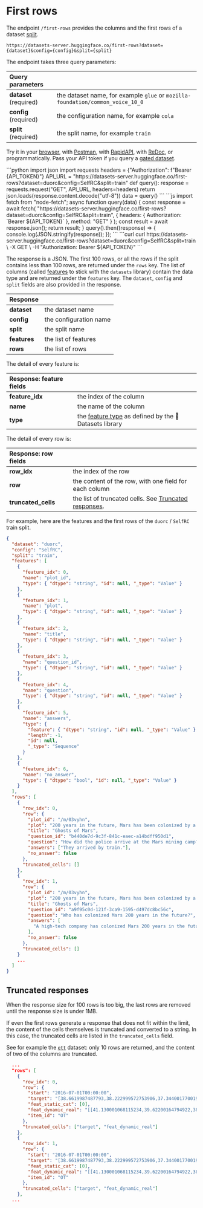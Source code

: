 # First rows

The endpoint `/first-rows` provides the columns and the first rows of a dataset [split](./splits).

```
https://datasets-server.huggingface.co/first-rows?dataset={dataset}&config={config}&split={split}
```

The endpoint takes three query parameters:

| Query parameters       |                                                                                |
| :--------------------- | :----------------------------------------------------------------------------- |
| **dataset** (required) | the dataset name, for example `glue` or `mozilla-foundation/common_voice_10_0` |
| **config** (required)  | the configuration name, for example `cola`                                     |
| **split** (required)   | the split name, for example `train`                                            |

Try it in your [browser](https://datasets-server.huggingface.co/first-rows?dataset=duorc&config=SelfRC&split=train), with [Postman](https://www.postman.com/huggingface/workspace/hugging-face-apis/request/23242779-32d6a8be-b800-446a-8cee-f6b5ca1710df), with [RapidAPI](https://rapidapi.com/hugging-face-hugging-face-default/api/hugging-face-datasets-api), with [ReDoc](https://redocly.github.io/redoc/?url=https://datasets-server.huggingface.co/openapi.json#operation/listFirstRows), or programmatically. Pass your API token if you query a [gated dataset](https://huggingface.co/docs/hub/datasets-gated).

<inferencesnippet>
<python>
```python
import json
import requests
headers = {"Authorization": f"Bearer {API_TOKEN}"}
API_URL = "https://datasets-server.huggingface.co/first-rows?dataset=duorc&config=SelfRC&split=train"
def query():
    response = requests.request("GET", API_URL, headers=headers)
    return json.loads(response.content.decode("utf-8"))
data = query()
```
</python>
<js>
```js
import fetch from "node-fetch";
async function query(data) {
    const response = await fetch(
        "https://datasets-server.huggingface.co/first-rows?dataset=duorc&config=SelfRC&split=train",
        {
            headers: { Authorization: `Bearer ${API_TOKEN}` },
            method: "GET"
        }
    );
    const result = await response.json();
    return result;
}
query().then((response) => {
    console.log(JSON.stringify(response));
});
```
</js>
<curl>
```curl
curl https://datasets-server.huggingface.co/first-rows?dataset=duorc&config=SelfRC&split=train \
        -X GET \
        -H "Authorization: Bearer ${API_TOKEN}"
```
</curl>
</inferencesnippet>

The response is a JSON. The first 100 rows, or all the rows if the split contains less than 100 rows, are returned under the `rows` key. The list of columns (called [features](https://huggingface.co/docs/datasets/about_dataset_features) to stick with the `datasets` library) contain the data type and are returned under the `features` key. The `dataset`, `config` and `split` fields are also provided in the response.

| Response     |                        |
| :----------- | :--------------------- |
| **dataset**  | the dataset name       |
| **config**   | the configuration name |
| **split**    | the split name         |
| **features** | the list of features   |
| **rows**     | the list of rows       |

The detail of every feature is:

| Response: feature fields |                                                                                                                       |
| :----------------------- | :-------------------------------------------------------------------------------------------------------------------- |
| **feature_idx**          | the index of the column                                                                                               |
| **name**                 | the name of the column                                                                                                |
| **type**                 | the [feature type](https://huggingface.co/docs/datasets/about_dataset_features) as defined by the 🤗 Datasets library |

The detail of every row is:

| Response: row fields |                                                                               |
| :------------------- | :---------------------------------------------------------------------------- |
| **row_idx**          | the index of the row                                                          |
| **row**              | the content of the row, with one field for each column                        |
| **truncated_cells**  | the list of truncated cells. See [Truncated responses](#truncated-responses). |

For example, here are the features and the first rows of the `duorc` / `SelfRC` train split.

```json
{
  "dataset": "duorc",
  "config": "SelfRC",
  "split": "train",
  "features": [
    {
      "feature_idx": 0,
      "name": "plot_id",
      "type": { "dtype": "string", "id": null, "_type": "Value" }
    },
    {
      "feature_idx": 1,
      "name": "plot",
      "type": { "dtype": "string", "id": null, "_type": "Value" }
    },
    {
      "feature_idx": 2,
      "name": "title",
      "type": { "dtype": "string", "id": null, "_type": "Value" }
    },
    {
      "feature_idx": 3,
      "name": "question_id",
      "type": { "dtype": "string", "id": null, "_type": "Value" }
    },
    {
      "feature_idx": 4,
      "name": "question",
      "type": { "dtype": "string", "id": null, "_type": "Value" }
    },
    {
      "feature_idx": 5,
      "name": "answers",
      "type": {
        "feature": { "dtype": "string", "id": null, "_type": "Value" },
        "length": -1,
        "id": null,
        "_type": "Sequence"
      }
    },
    {
      "feature_idx": 6,
      "name": "no_answer",
      "type": { "dtype": "bool", "id": null, "_type": "Value" }
    }
  ],
  "rows": [
    {
      "row_idx": 0,
      "row": {
        "plot_id": "/m/03vyhn",
        "plot": "200 years in the future, Mars has been colonized by a high-tech company.\nMelanie Ballard (Natasha Henstridge) arrives by train to a Mars mining camp which has cut all communication links with the company headquarters. She's not alone, as she is with a group of fellow police officers. They find the mining camp deserted except for a person in the prison, Desolation Williams (Ice Cube), who seems to laugh about them because they are all going to die. They were supposed to take Desolation to headquarters, but decide to explore first to find out what happened.They find a man inside an encapsulated mining car, who tells them not to open it. However, they do and he tries to kill them. One of the cops witnesses strange men with deep scarred and heavily tattooed faces killing the remaining survivors. The cops realise they need to leave the place fast.Desolation explains that the miners opened a kind of Martian construction in the soil which unleashed red dust. Those who breathed that dust became violent psychopaths who started to build weapons and kill the uninfected. They changed genetically, becoming distorted but much stronger.The cops and Desolation leave the prison with difficulty, and devise a plan to kill all the genetically modified ex-miners on the way out. However, the plan goes awry, and only Melanie and Desolation reach headquarters alive. Melanie realises that her bosses won't ever believe her. However, the red dust eventually arrives to headquarters, and Melanie and Desolation need to fight once again.",
        "title": "Ghosts of Mars",
        "question_id": "b440de7d-9c3f-841c-eaec-a14bdff950d1",
        "question": "How did the police arrive at the Mars mining camp?",
        "answers": ["They arrived by train."],
        "no_answer": false
      },
      "truncated_cells": []
    },
    {
      "row_idx": 1,
      "row": {
        "plot_id": "/m/03vyhn",
        "plot": "200 years in the future, Mars has been colonized by a high-tech company.\nMelanie Ballard (Natasha Henstridge) arrives by train to a Mars mining camp which has cut all communication links with the company headquarters. She's not alone, as she is with a group of fellow police officers. They find the mining camp deserted except for a person in the prison, Desolation Williams (Ice Cube), who seems to laugh about them because they are all going to die. They were supposed to take Desolation to headquarters, but decide to explore first to find out what happened.They find a man inside an encapsulated mining car, who tells them not to open it. However, they do and he tries to kill them. One of the cops witnesses strange men with deep scarred and heavily tattooed faces killing the remaining survivors. The cops realise they need to leave the place fast.Desolation explains that the miners opened a kind of Martian construction in the soil which unleashed red dust. Those who breathed that dust became violent psychopaths who started to build weapons and kill the uninfected. They changed genetically, becoming distorted but much stronger.The cops and Desolation leave the prison with difficulty, and devise a plan to kill all the genetically modified ex-miners on the way out. However, the plan goes awry, and only Melanie and Desolation reach headquarters alive. Melanie realises that her bosses won't ever believe her. However, the red dust eventually arrives to headquarters, and Melanie and Desolation need to fight once again.",
        "title": "Ghosts of Mars",
        "question_id": "a9f95c0d-121f-3ca9-1595-d497dc8bc56c",
        "question": "Who has colonized Mars 200 years in the future?",
        "answers": [
          "A high-tech company has colonized Mars 200 years in the future."
        ],
        "no_answer": false
      },
      "truncated_cells": []
    }
    ...
  ]
}
```

## Truncated responses

When the response size for 100 rows is too big, the last rows are removed until the response size is under 1MB.

If even the first rows generate a response that does not fit within the limit, the content of the cells themselves is truncated and converted to a string. In this case, the truncated cells are listed in the `truncated_cells` field.

See for example the [`ett`](https://datasets-server.huggingface.co/first-rows?dataset=ett&config=m2&split=test) dataset: only 10 rows are returned, and the content of two of the columns are truncated.

```json
  ...
  "rows": [
    {
      "row_idx": 0,
      "row": {
        "start": "2016-07-01T00:00:00",
        "target": "[38.6619987487793,38.222999572753906,37.34400177001953,37.124000549316406,37.124000549316406,36.9039",
        "feat_static_cat": [0],
        "feat_dynamic_real": "[[41.130001068115234,39.62200164794922,38.86800003051758,35.518001556396484,37.52799987792969,37.611",
        "item_id": "OT"
      },
      "truncated_cells": ["target", "feat_dynamic_real"]
    },
    {
      "row_idx": 1,
      "row": {
        "start": "2016-07-01T00:00:00",
        "target": "[38.6619987487793,38.222999572753906,37.34400177001953,37.124000549316406,37.124000549316406,36.9039",
        "feat_static_cat": [0],
        "feat_dynamic_real": "[[41.130001068115234,39.62200164794922,38.86800003051758,35.518001556396484,37.52799987792969,37.611",
        "item_id": "OT"
      },
      "truncated_cells": ["target", "feat_dynamic_real"]
    },
  ...
```
